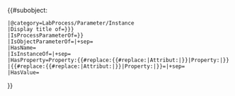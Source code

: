 <includeonly>{{#subobject: {{{id|}}}
 |@category=LabProcess/Parameter/Instance
 |Display title of={{{label|{{{name|}}}}}}
 |IsProcessParameterOf={{{process|{{FULLPAGENAME}}}}}
 |IsObjectParameterOf={{{object|}}}|+sep={{{sep|;}}}
 |HasName={{{name|}}}
 |IsInstanceOf={{{type|}}}|+sep={{{sep|;}}}
 |HasProperty=Property:{{#replace:{{#replace:{{{property}}}|Attribut:|}}|Property:|}}
 |{{#replace:{{#replace:{{{property}}}|Attribut:|}}|Property:|}}={{{value|}}}|+sep={{{sep|;}}}
 |HasValue={{{value|}}}
}}</includeonly>